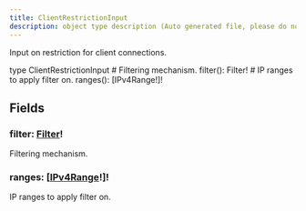 ```yaml
---
title: ClientRestrictionInput
description: object type description (Auto generated file, please do not modify)
---
```



Input on restriction for client connections.

<GQLCodeSnippet>
<GQLLine><GQLKeyword>type</GQLKeyword> ClientRestrictionInput <GQLOpen /></GQLLine>
<GQLLine> </GQLLine>
	<GQLLine><GQLTab /><GQLComment># Filtering mechanism.</GQLComment></GQLLine>
	<GQLLine><GQLTab /><GQLName>filter</GQLName>(): <GQLLink href="../../ecdn-api-enums/Filter">Filter</GQLLink><GQLOperator>!</GQLOperator></GQLLine>
<GQLLine> </GQLLine>
	<GQLLine><GQLTab /><GQLComment># IP ranges to apply filter on.</GQLComment></GQLLine>
	<GQLLine><GQLTab /><GQLName>ranges</GQLName>(): [<GQLLink href="../../ecdn-api-scalars/IPv4Range">IPv4Range</GQLLink><GQLOperator>!</GQLOperator>]<GQLOperator>!</GQLOperator></GQLLine>
<GQLLine> </GQLLine>
<GQLLine><GQLClose /></GQLLine>
</GQLCodeSnippet>


## Fields

### filter: [Filter](../ecdn-api-enums/Filter)!
Filtering mechanism.


### ranges: [[IPv4Range](../ecdn-api-scalars/IPv4Range)!]!
IP ranges to apply filter on.



